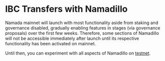 
# IBC Transfers with Namadillo

<Callout type='info'>
Namada mainnet will launch with most functionality aside from staking and governance disabled, gradually enabling features in stages (via governance proposals) over the first 
few weeks. Therefore, some sections of Namadillo will not be accessible immediately after launch until its respective functionality has been activated on mainnet.  

Until then, you can experiment with all aspects of Namadillo on [testnet](../networks/testnets.mdx).
</Callout>